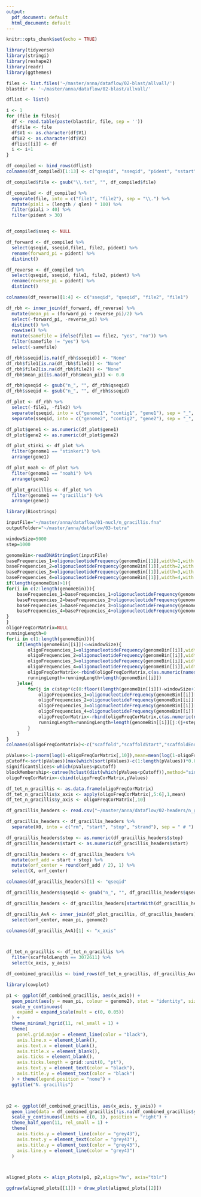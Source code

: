 ```yaml
---
output:
  pdf_document: default
  html_document: default
---
```


```r
knitr::opts_chunk$set(echo = TRUE)
```

```r
library(tidyverse)
library(stringi)
library(reshape2)
library(readr)
library(ggthemes)
```

```r
files <- list.files('~/master/anna/dataflow/02-blast/allvall/')
blastdir <- '~/master/anna/dataflow/02-blast/allvall/'

dflist <- list()

i <- 1
for (file in files){
  df <- read.table(paste(blastdir, file, sep = ''))
  df$file <- file
  df$V1 <- as.character(df$V1)
  df$V2 <- as.character(df$V2)
  dflist[[i]] <- df
  i <- i+1
}

df_compiled <- bind_rows(dflist)
colnames(df_compiled)[1:13] <- c("qseqid", "sseqid", "pident", "sstart", "send", "qstart", "qend", "evalue", "bitscore", "score", "qlen", "length", "sseq")

df_compiled$file <- gsub("\\.txt", "", df_compiled$file)

df_compiled <- df_compiled %>%
  separate(file, into = c("file1", "file2"), sep = "\\.") %>%
  mutate(piali = (length / qlen) * 100) %>%
  filter(piali > 40) %>%
  filter(pident > 30)


df_compiled$sseq <- NULL

df_forward <- df_compiled %>%
  select(qseqid, sseqid,file1, file2, pident) %>%
  rename(forward_pi = pident) %>%
  distinct()

df_reverse <- df_compiled %>%
  select(qseqid, sseqid, file1, file2, pident) %>%
  rename(reverse_pi = pident) %>%
  distinct()

colnames(df_reverse)[1:4] <- c("sseqid", "qseqid", "file2", "file1")

df_rbh <- inner_join(df_forward, df_reverse) %>%
  mutate(mean_pi = (forward_pi + reverse_pi)/2) %>%
  select(-forward_pi, -reverse_pi) %>%
  distinct() %>%
  rowwise() %>%
  mutate(samefile = ifelse(file1 == file2, "yes", "no")) %>%
  filter(samefile != "yes") %>%
  select(-samefile) 

df_rbh$sseqid[is.na(df_rbh$sseqid)] <- "None"
df_rbh$file1[is.na(df_rbh$file1)] <- "None"
df_rbh$file2[is.na(df_rbh$file2)] <- "None"
df_rbh$mean_pi[is.na(df_rbh$mean_pi)] <- 0.0

df_rbh$qseqid <- gsub("n_", "", df_rbh$qseqid)
df_rbh$sseqid <- gsub("n_", "", df_rbh$sseqid)

df_plot <- df_rbh %>%
  select(-file1, -file2) %>%
  separate(qseqid, into = c("genome1", "contig1", "gene1"), sep = "_", remove = FALSE) %>%
  separate(sseqid, into = c("genome2", "contig2", "gene2"), sep = "_", remove = FALSE) 

df_plot$gene1 <- as.numeric(df_plot$gene1)  
df_plot$gene2 <- as.numeric(df_plot$gene2)  

df_plot_stinki <- df_plot %>%
  filter(genome1 == "stinkeri") %>%
  arrange(gene1)

df_plot_noah <- df_plot %>%
  filter(genome1 == "noahi") %>%
  arrange(gene1)

df_plot_gracillis <- df_plot %>%
  filter(genome1 == "gracillis") %>%
  arrange(gene1)
```

```r
library(Biostrings)

inputFile="~/master/anna/dataflow/01-nucl/n_gracillis.fna"
outputFolder="~/master/anna/dataflow/03-tetra"

windowSize=5000
step=1000

genomeBin<-readDNAStringSet(inputFile)
baseFrequencies_1=oligonucleotideFrequency(genomeBin[[1]],width=1,with.labels=TRUE)+oligonucleotideFrequency(rev(complement(genomeBin[[1]])),width=1,with.labels=TRUE)
baseFrequencies_2=oligonucleotideFrequency(genomeBin[[1]],width=2,with.labels=TRUE)+oligonucleotideFrequency(rev(complement(genomeBin[[1]])),width=2,with.labels=TRUE)
baseFrequencies_3=oligonucleotideFrequency(genomeBin[[1]],width=3,with.labels=TRUE)+oligonucleotideFrequency(rev(complement(genomeBin[[1]])),width=3,with.labels=TRUE)
baseFrequencies_4=oligonucleotideFrequency(genomeBin[[1]],width=4,with.labels=TRUE)+oligonucleotideFrequency(rev(complement(genomeBin[[1]])),width=4,with.labels=TRUE)
if(length(genomeBin)>1){
for(i in c(2:length(genomeBin))){
	baseFrequencies_1=baseFrequencies_1+oligonucleotideFrequency(genomeBin[[i]],width=1,with.labels=TRUE)+oligonucleotideFrequency(rev(complement(genomeBin[[i]])),width=1,with.labels=TRUE)
	baseFrequencies_2=baseFrequencies_2+oligonucleotideFrequency(genomeBin[[i]],width=2,with.labels=TRUE)+oligonucleotideFrequency(rev(complement(genomeBin[[i]])),width=2,with.labels=TRUE)
	baseFrequencies_3=baseFrequencies_3+oligonucleotideFrequency(genomeBin[[i]],width=3,with.labels=TRUE)+oligonucleotideFrequency(rev(complement(genomeBin[[i]])),width=3,with.labels=TRUE)
	baseFrequencies_4=baseFrequencies_4+oligonucleotideFrequency(genomeBin[[i]],width=4,with.labels=TRUE)+oligonucleotideFrequency(rev(complement(genomeBin[[i]])),width=4,with.labels=TRUE)
}
}
oligoFreqCorMatrix=NULL
runningLength=0
for(i in c(1:length(genomeBin))){
	if(length(genomeBin[[i]])<=windowSize){
		oligoFrequencies_1=oligonucleotideFrequency(genomeBin[[i]],width=1,with.labels=TRUE)+oligonucleotideFrequency(rev(complement(genomeBin[[i]])),width=1,with.labels=TRUE)
		oligoFrequencies_2=oligonucleotideFrequency(genomeBin[[i]],width=2,with.labels=TRUE)+oligonucleotideFrequency(rev(complement(genomeBin[[i]])),width=2,with.labels=TRUE)
		oligoFrequencies_3=oligonucleotideFrequency(genomeBin[[i]],width=3,with.labels=TRUE)+oligonucleotideFrequency(rev(complement(genomeBin[[i]])),width=3,with.labels=TRUE)
		oligoFrequencies_4=oligonucleotideFrequency(genomeBin[[i]],width=4,with.labels=TRUE)+oligonucleotideFrequency(rev(complement(genomeBin[[i]])),width=4,with.labels=TRUE)
		oligoFreqCorMatrix<-rbind(oligoFreqCorMatrix,c(as.numeric(names(genomeBin)[i]),1,length(genomeBin[[i]]),length(genomeBin[[i]]),runningLength,runningLength+length(genomeBin[[i]]),cor(log10(baseFrequencies_1+1),log10(oligoFrequencies_1+1)),cor(log10(baseFrequencies_2+1),log10(oligoFrequencies_2+1)),cor(log10(baseFrequencies_3+1),log10(oligoFrequencies_3+1)),cor(log10(baseFrequencies_4+1),log10(oligoFrequencies_4+1))))
		runningLength=runningLength+length(genomeBin[[i]])
	}else{
		for(j in c(step*(c(0:floor((length(genomeBin[[i]])-windowSize+1)/step)))+1,length(genomeBin[[i]])-windowSize)){
			oligoFrequencies_1=oligonucleotideFrequency(genomeBin[[i]][j:(j+windowSize-1)],width=1,with.labels=TRUE)+oligonucleotideFrequency(rev(complement(genomeBin[[i]][j:(j+windowSize-1)])),width=1,with.labels=TRUE)
			oligoFrequencies_2=oligonucleotideFrequency(genomeBin[[i]][j:(j+windowSize-1)],width=2,with.labels=TRUE)+oligonucleotideFrequency(rev(complement(genomeBin[[i]][j:(j+windowSize-1)])),width=2,with.labels=TRUE)
			oligoFrequencies_3=oligonucleotideFrequency(genomeBin[[i]][j:(j+windowSize-1)],width=3,with.labels=TRUE)+oligonucleotideFrequency(rev(complement(genomeBin[[i]][j:(j+windowSize-1)])),width=3,with.labels=TRUE)
			oligoFrequencies_4=oligonucleotideFrequency(genomeBin[[i]][j:(j+windowSize-1)],width=4,with.labels=TRUE)+oligonucleotideFrequency(rev(complement(genomeBin[[i]][j:(j+windowSize-1)])),width=4,with.labels=TRUE)
			oligoFreqCorMatrix<-rbind(oligoFreqCorMatrix,c(as.numeric(names(genomeBin)[i]),j,j+windowSize-1,length(genomeBin[[i]]),runningLength,runningLength+windowSize,cor(log10(baseFrequencies_1+1),log10(oligoFrequencies_1+1)),cor(log10(baseFrequencies_2+1),log10(oligoFrequencies_2+1)),cor(log10(baseFrequencies_3+1),log10(oligoFrequencies_3+1)),cor(log10(baseFrequencies_4+1),log10(oligoFrequencies_4+1))))	
			runningLength=runningLength+length(genomeBin[[i]][j:(j+step-1)])
		}
	}
}
colnames(oligoFreqCorMatrix)<-c("scaffold","scaffoldStart","scaffoldEnd","scaffoldLength","plotPosition_begin","plotPosition_end","cor_GC","cor_di","cor_tri","cor_tetra")

pValues<-1-pnorm(log(1-oligoFreqCorMatrix[,10]),mean=mean(log(1-oligoFreqCorMatrix[,10])),sd=sd(log(1-oligoFreqCorMatrix[,10])))
pCutoff<-sort(pValues)[max(which(sort(pValues)-c(1:length(pValues))*0.05/length(pValues)<0))+1]
significantSlices<-which(pValues<pCutoff)
blockMembership<-cutree(hclust(dist(which(pValues<pCutoff)),method="single"),h=1)
oligoFreqCorMatrix<-cbind(oligoFreqCorMatrix,pValues)

df_tet_n_gracillis <- as.data.frame(oligoFreqCorMatrix)
df_tet_n_gracillis$x_axis <- apply(oligoFreqCorMatrix[,5:6],1,mean)
df_tet_n_gracillis$y_axis <- oligoFreqCorMatrix[,10]
```

```r
df_gracillis_headers <- read.csv("~/master/anna/dataflow/02-headers/n_gracillis_rename.fna.csv")

df_gracillis_headers <- df_gracillis_headers %>%
  separate(X0, into = c("rm", "start", "stop", "strand"), sep = " # ") 

df_gracillis_headers$stop <- as.numeric(df_gracillis_headers$stop)
df_gracillis_headers$start <- as.numeric(df_gracillis_headers$start)

df_gracillis_headers <- df_gracillis_headers %>%
  mutate(orf_add = start + stop) %>%
  mutate(orf_center = round(orf_add / 2), 1) %>%
  select(X, orf_center) 

colnames(df_gracillis_headers)[1] <- "qseqid"

df_gracillis_headers$qseqid <- gsub("n_", "", df_gracillis_headers$qseqid)

df_gracillis_headers <- df_gracillis_headers[startsWith(df_gracillis_headers$qseqid, "gracillis_1"), ]

df_gracillis_AvA <- inner_join(df_plot_gracillis, df_gracillis_headers) %>%
  select(orf_center, mean_pi, genome2) 

colnames(df_gracillis_AvA)[1] <- "x_axis"



df_tet_n_gracillis <- df_tet_n_gracillis %>%
  filter(scaffoldLength == 3072611) %>%
  select(x_axis, y_axis)

df_combined_gracillis <- bind_rows(df_tet_n_gracillis, df_gracillis_AvA)
```

```r
library(cowplot)

p1 <- ggplot(df_combined_gracillis, aes(x_axis)) +
  geom_point(aes(y = mean_pi, colour = genome2), stat = "identity", size = 2) +
  scale_y_continuous(
    expand = expand_scale(mult = c(0, 0.05))
  ) +
  theme_minimal_hgrid(11, rel_small = 1) +
  theme(
    panel.grid.major = element_line(color = "black"),
    axis.line.x = element_blank(),
    axis.text.x = element_blank(),
    axis.title.x = element_blank(),
    axis.ticks = element_blank(),
    axis.ticks.length = grid::unit(0, "pt"),
    axis.text.y = element_text(color = "black"),
    axis.title.y = element_text(color = "black")
  ) + theme(legend.position = "none") +
  ggtitle("N. gracillis")



p2 <- ggplot(df_combined_gracillis, aes(x_axis, y_axis)) + 
  geom_line(data = df_combined_gracillis[!is.na(df_combined_gracillis$y_axis), ], size = 0.5, color = "grey43") + 
  scale_y_continuous(limits = c(0, 1), position = "right") +
  theme_half_open(11, rel_small = 1) +
  theme(
    axis.ticks.y = element_line(color = "grey43"),
    axis.text.y = element_text(color = "grey43"),
    axis.title.y = element_text(color = "grey43"),
    axis.line.y = element_line(color = "grey43")
  )



aligned_plots <- align_plots(p1, p2,align="hv", axis="tblr")

ggdraw(aligned_plots[[1]]) + draw_plot(aligned_plots[[2]])


```
